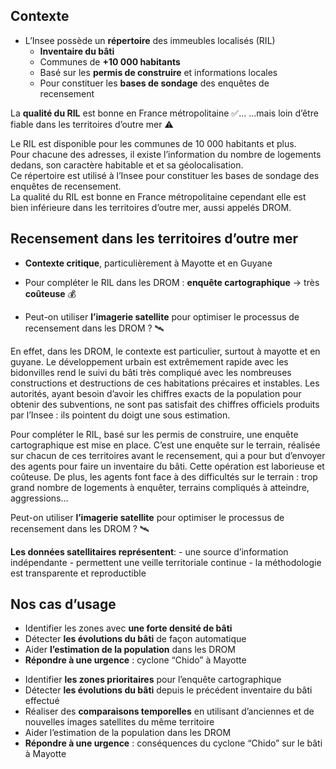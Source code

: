 ## Contexte

- L'Insee possède un [**répertoire**]{.orange} des immeubles localisés (RIL)
  - [**Inventaire du bâti**]{.blue2}
  - Communes de [**+10 000 habitants**]{.orange}
  - Basé sur les [**permis de construire**]{.blue2} et informations locales  
  - Pour constituer les [**bases de sondage**]{.orange} des enquêtes de recensement

La [**qualité du RIL**]{.orange} est bonne en France métropolitaine ✅...
...mais loin d'être fiable dans les territoires d'outre mer ⚠️  

::: {.notes}
Le RIL est disponible pour les communes de 10 000 habitants et plus.  
Pour chacune des adresses, il existe l'information du nombre de logements dedans, son caractère habitable et et sa géolocalisation.  
Ce répertoire est utilisé à l'Insee pour constituer les bases de sondage des enquêtes de recensement.  
La qualité du RIL est bonne en France métropolitaine cependant elle est bien inférieure dans les territoires d'outre mer, aussi appelés DROM.  
:::    

## Recensement dans les territoires d'outre mer

- [**Contexte critique**]{.orange}, particulièrement à Mayotte et en Guyane  

- Pour compléter le RIL dans les DROM : [**enquête cartographique**]{.blue2} → très [**coûteuse**]{.orange} 💰

- Peut-on utiliser [**l'imagerie satellite**]{.orange} pour optimiser le processus de recensement dans les DROM ? 🛰️

::: {.notes}
En effet, dans les DROM, le contexte est particulier, surtout à mayotte et en guyane. Le développement urbain est extrêmement rapide
avec les bidonvilles rend le suivi du bâti très compliqué avec les nombreuses constructions et destructions de ces habitations précaires et instables.
Les autorités, ayant besoin d'avoir les chiffres exacts de la population pour obtenir des subventions, ne sont pas satisfait des chiffres officiels produits par l'Insee : ils pointent du doigt une sous estimation.

Pour compléter le RIL, basé sur les permis de construire, une enquête cartographique est mise en place. C'est une enquête sur le terrain, réalisée sur chacun de ces territoires avant le recensement, qui a pour but d'envoyer des agents pour faire un inventaire du bâti. Cette opération est laborieuse et coûteuse. De plus, les agents font face à des difficultés sur le terrain : trop grand nombre de logements à enquêter, terrains compliqués à atteindre, aggressions...

Peut-on utiliser [**l'imagerie satellite**]{.orange} pour optimiser le processus de recensement dans les DROM ? 🛰️

[**Les données satellitaires représentent**]{.orange}:
  - une source d'information indépendante
  - permettent une veille territoriale continue
  - la méthodologie est transparente et reproductible
:::

## Nos cas d'usage

- Identifier les zones avec [**une forte densité de bâti**]{.blue2}  
- Détecter [**les évolutions du bâti**]{.orange} de façon automatique  
- Aider [**l'estimation de la population**]{.blue2} dans les DROM  
- [**Répondre à une urgence**]{.red2} : cyclone "Chido" à Mayotte

::: {.notes}
- Identifier [**les zones prioritaires**]{.blue2} pour l'enquête cartographique  
- Détecter [**les évolutions du bâti**]{.blue2} depuis le précédent inventaire du bâti effectué   
- Réaliser des [**comparaisons temporelles**]{.blue2} en utilisant d'anciennes et de nouvelles images satellites du même territoire  
- Aider l'estimation de la population dans les DROM  
- [**Répondre à une urgence**]{.red2} : conséquences du cyclone "Chido" sur le bâti à Mayotte
::: 

